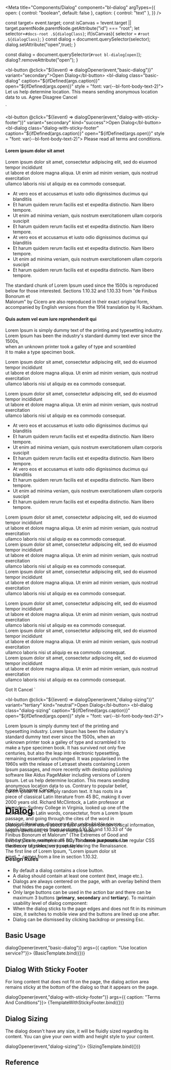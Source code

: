 
<Meta
  title="Components/Dialog"
  component="bl-dialog"
  argTypes={{
    open: {
      control: "boolean",
      default: false
    },
    caption: {
      control: "text"
    },
  }}
/>

  const target= event.target;
  const isCanvas = !event.target || target.parentNode.parentNode.getAttribute("id") === "root";
  let selector=`#docs-root .${dialogClass}`;
  if(isCanvas){
    selector = `#root .${dialogClass}`;
  }
  const dialog = document.querySelector(selector);
  dialog.setAttribute("open",true);
}

  const dialog = document.querySelector(`#root bl-dialog[open]`);
  dialog?.removeAttribute("open");
}

<bl-button @click="${(event) => dialogOpener(event,"basic-dialog")}" variant="secondary">Open Dialog</bl-button>
<bl-dialog class="basic-dialog"
caption="${ifDefined(args.caption)}"
open="${ifDefined(args.open)}"
style = "font: var(--bl-font-body-text-2)">
  Let us help determine location. This means sending anonymous location data to us.
  <bl-button slot="primary-action" variant="primary" size="large">Agree</bl-button>
  <bl-button slot="secondary-action" variant="secondary" kind="danger" size="large">Disagree</bl-button>
  <bl-button slot="tertiary-action" variant="tertiary" kind="neutral" size="large">Cancel</bl-button>
</bl-dialog>
<script>${closeAllDialog()}</script>
`

<bl-button @click="${(event) => dialogOpener(event,"dialog-with-sticky-footer")}" variant="secondary" kind="success">Open Dialog</bl-button>
<bl-dialog class="dialog-with-sticky-footer"
caption="${ifDefined(args.caption)}"
open="${ifDefined(args.open)}"
style = "font: var(--bl-font-body-text-2)">
  <bl-alert icon>Please read all terms and conditions.</bl-alert>
  <h4>Lorem ipsum dolor sit amet</h4>
  <p>Lorem ipsum dolor sit amet, consectetur adipiscing elit, sed do eiusmod tempor incididunt <br/> ut labore et dolore magna aliqua.
   Ut enim ad minim veniam, quis nostrud exercitation <br/>ullamco laboris nisi ut aliquip ex ea commodo consequat.</p>
  <ul>
    <li>At vero eos et accusamus et iusto odio dignissimos ducimus qui blanditiis</li>
    <li>Et harum quidem rerum facilis est et expedita distinctio. Nam libero tempore.</li>
    <li>Ut enim ad minima veniam, quis nostrum exercitationem ullam corporis suscipit</li>
    <li>Et harum quidem rerum facilis est et expedita distinctio. Nam libero tempore.</li>
    <li>At vero eos et accusamus et iusto odio dignissimos ducimus qui blanditiis</li>
    <li>Et harum quidem rerum facilis est et expedita distinctio. Nam libero tempore.</li>
    <li>Ut enim ad minima veniam, quis nostrum exercitationem ullam corporis suscipit</li>
    <li>Et harum quidem rerum facilis est et expedita distinctio. Nam libero tempore.</li>
  </ul>
  <p>The standard chunk of Lorem Ipsum used since the 1500s is reproduced  <br/> below for those interested.
  Sections 1.10.32 and 1.10.33 from "de Finibus Bonorum et  <br/> Malorum" by Cicero are also reproduced in their exact original form, <br/>
  accompanied by English versions from the 1914 translation by H. Rackham.</p>
  <h4>Quis autem vel eum iure reprehenderit qui</h4>
  <p>Lorem Ipsum is simply dummy text of the printing and typesetting industry. <br/>
  Lorem Ipsum has been the industry's standard dummy text ever since the 1500s, <br/> when an unknown printer took a galley of type and scrambled <br/>
  it to make a type specimen book.</p>
  <p>Lorem ipsum dolor sit amet, consectetur adipiscing elit, sed do eiusmod tempor incididunt <br/> ut labore et dolore magna aliqua.
  Ut enim ad minim veniam, quis nostrud exercitation <br/>ullamco laboris nisi ut aliquip ex ea commodo consequat.</p>
  <p>Lorem ipsum dolor sit amet, consectetur adipiscing elit, sed do eiusmod tempor incididunt <br/> ut labore et dolore magna aliqua.
  Ut enim ad minim veniam, quis nostrud exercitation <br/>ullamco laboris nisi ut aliquip ex ea commodo consequat.</p>
  <ul>
    <li>At vero eos et accusamus et iusto odio dignissimos ducimus qui blanditiis</li>
    <li>Et harum quidem rerum facilis est et expedita distinctio. Nam libero tempore.</li>
    <li>Ut enim ad minima veniam, quis nostrum exercitationem ullam corporis suscipit</li>
    <li>Et harum quidem rerum facilis est et expedita distinctio. Nam libero tempore.</li>
    <li>At vero eos et accusamus et iusto odio dignissimos ducimus qui blanditiis</li>
    <li>Et harum quidem rerum facilis est et expedita distinctio. Nam libero tempore.</li>
    <li>Ut enim ad minima veniam, quis nostrum exercitationem ullam corporis suscipit</li>
    <li>Et harum quidem rerum facilis est et expedita distinctio. Nam libero tempore.</li>
  </ul>
  <p>Lorem ipsum dolor sit amet, consectetur adipiscing elit, sed do eiusmod tempor incididunt <br/> ut labore et dolore magna aliqua.
  Ut enim ad minim veniam, quis nostrud exercitation <br/>ullamco laboris nisi ut aliquip ex ea commodo consequat.<br/>
  Lorem ipsum dolor sit amet, consectetur adipiscing elit, sed do eiusmod tempor incididunt <br/> ut labore et dolore magna aliqua.
  Ut enim ad minim veniam, quis nostrud exercitation <br/>ullamco laboris nisi ut aliquip ex ea commodo consequat.<br/>
  Lorem ipsum dolor sit amet, consectetur adipiscing elit, sed do eiusmod tempor incididunt <br/> ut labore et dolore magna aliqua.
  Ut enim ad minim veniam, quis nostrud exercitation <br/>ullamco laboris nisi ut aliquip ex ea commodo consequat.</p>
  <p>Lorem ipsum dolor sit amet, consectetur adipiscing elit, sed do eiusmod tempor incididunt <br/> ut labore et dolore magna aliqua.
  Ut enim ad minim veniam, quis nostrud exercitation <br/>ullamco laboris nisi ut aliquip ex ea commodo consequat.<br/>
  Lorem ipsum dolor sit amet, consectetur adipiscing elit, sed do eiusmod tempor incididunt <br/> ut labore et dolore magna aliqua.
  Ut enim ad minim veniam, quis nostrud exercitation <br/>ullamco laboris nisi ut aliquip ex ea commodo consequat.<br/>
  Lorem ipsum dolor sit amet, consectetur adipiscing elit, sed do eiusmod tempor incididunt <br/> ut labore et dolore magna aliqua.
  Ut enim ad minim veniam, quis nostrud exercitation <br/>ullamco laboris nisi ut aliquip ex ea commodo consequat.</p>
  <bl-button slot="primary-action" kind='success' variant="primary" size="large">Got It</bl-button>
  <bl-button slot="secondary-action" variant="secondary" kind="neutral" size="large">Cancel</bl-button>
</bl-dialog>
`

<bl-button @click="${(event) => dialogOpener(event,"dialog-sizing")}" variant="tertiary" kind="neutral">Open Dialog</bl-button>
<bl-dialog class="dialog-sizing"
caption="${ifDefined(args.caption)}"
open="${ifDefined(args.open)}"
style = "font: var(--bl-font-body-text-2)">
  <p style="width:400px; height:200px; margin:0; padding:0">Lorem Ipsum is simply dummy text of the printing and typesetting industry. Lorem Ipsum has been the industry's standard dummy text ever since the 1500s,
  when an unknown printer took a galley of type and scrambled it to make a type specimen book. It has survived not only five centuries, but also the leap into electronic typesetting,
  remaining essentially unchanged. It was popularised in the 1960s with the release of Letraset sheets containing Lorem Ipsum passages, and more recently with desktop publishing
  software like Aldus PageMaker including versions of Lorem Ipsum. Let us help determine location. This means sending anonymous location data to us.
  Contrary to popular belief, Lorem Ipsum is not simply random text. It has roots in a piece of classical Latin literature from 45 BC, making it over 2000 years old. Richard McClintock,
  a Latin professor at Hampden-Sydney College in Virginia, looked up one of the more obscure Latin words, consectetur, from a Lorem Ipsum passage, and going through the cites
  of the word in classical literature, discovered the undoubtable source. Lorem Ipsum comes from sections 1.10.32 and 1.10.33 of "de Finibus Bonorum et Malorum"
  (The Extremes of Good and Evil) by Cicero, written in 45 BC. This book is a treatise on the theory of ethics, very popular during the Renaissance. The first line of Lorem Ipsum,
  "Lorem ipsum dolor sit amet..", comes from a line in section 1.10.32.
  </p>
  <bl-button slot="primary-action" variant="primary" size="large">Agree</bl-button>
  <bl-button slot="secondary-action" variant="secondary" kind="danger" size="large">Disagree</bl-button>
  <bl-button slot="tertiary-action" variant="tertiary" kind="neutral" size="large">Cancel</bl-button>
</bl-dialog>
`

# Dialog

Dialogs inform users about a task ansd can contain critical information, require decisions, or involve multiple tasks.

<bl-alert variant="warning" icon caption="Note">Inline styles in examples are only for **demo purposes**. Use regular CSS classes or tag selectors to set styles.</bl-alert>

### Design Rules

* By default a dialog contains a close button.
* A dialog should contain at least one content (text, image etc.).
* Dialogs are always centered on the page, with an overlay behind them that hides the page content.
* Only large buttons can be used in the action bar and there can be maximum 3 buttons (**primary**, **secondary** and **tertiary**).
To maintain usability level of dialog component:
* When the dialog sticks to the page edges and does not fit in its minimum size, it switches to mobile view and the buttons are lined up one after.
* Dialog can be dismissed by clicking backdrop or pressing Esc.


## Basic Usage

<Canvas>
  <Story name="Basic Usage" play={(event) => dialogOpener(event,"basic-dialog")}
   args={{ caption: "Use location service?"}}>
    {BasicTemplate.bind({})}
  </Story>
</Canvas>

## Dialog With Sticky Footer

For long content that does not fit on the page, the dialog action area remains sticky at the bottom of the dialog so that it appears on the page.

<Canvas>
  <Story name="Dialog With Sticky Footer" play={(event) => dialogOpener(event,"dialog-with-sticky-footer")}
   args={{ caption: "Terms And Conditions"}}>
    {TemplateWithStickyFooter.bind({})}
  </Story>
</Canvas>

## Dialog Sizing

The dialog doesn't have any size, it will be fluidly sized regarding its content. You can give your own width and height style to your content.

<Canvas>
  <Story name="Dialog Sizing" play={(event) => dialogOpener(event,"dialog-sizing")}>
    {SizingTemplate.bind({})}
  </Story>
</Canvas>

## Reference

<ArgsTable of="bl-dialog" />
